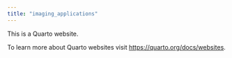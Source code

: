 ```yaml
---
title: "imaging_applications"
---
```


This is a Quarto website.

To learn more about Quarto websites visit <https://quarto.org/docs/websites>.
